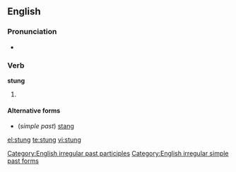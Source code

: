 ==English==

===Pronunciation===
* {{IPA|/'stʌɳ/}}
*: {{rhymes|ʌŋ}}

===Verb===
'''stung'''

# {{past of|[[sting]]}}

====Alternative forms====
* (''simple past'') [[stang]]

[[Category:English irregular past participles]]
[[Category:English irregular simple past forms]]

[[el:stung]]
[[te:stung]]
[[vi:stung]]